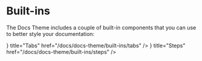 # Built-ins


The Docs Theme includes a couple of built-in components that you can use to
better style your documentation:

<Cards>
  <Card
    icon={<CardsIcon />}
    title="Tabs"
    href="/docs/docs-theme/built-ins/tabs"
  />
  <Card
    icon={<OneIcon />}
    title="Steps"
    href="/docs/docs-theme/built-ins/steps"
  />
</Cards>
